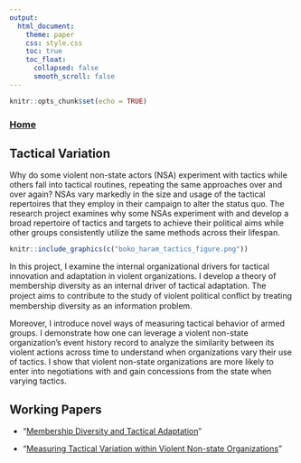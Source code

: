 ```yaml
---
output: 
  html_document:
    theme: paper 
    css: style.css
    toc: true
    toc_float:
      collapsed: false
      smooth_scroll: false
---
```


```r
knitr::opts_chunk$set(echo = TRUE)
```

### [Home](http://ericdunford.com/)

## Tactical Variation

Why do some violent non-state actors (NSA) experiment with tactics while others fall into tactical routines, repeating the same approaches over and over again? NSAs vary markedly in the size and usage of the tactical repertoires that they employ in their campaign to alter the status quo. The research project examines why some NSAs experiment with and develop a broad repertoire of tactics and targets to achieve their political aims while other groups consistently utilize the same methods across their lifespan.

```r
knitr::include_graphics(c("boko_haram_tactics_figure.png"))
```

In this project, I examine the internal organizational drivers for tactical innovation and adaptation in violent organizations. I develop a theory of membership diversity as an internal driver of tactical adaptation. The project aims to contribute to the study of violent political conﬂict by treating membership diversity as an information problem.

Moreover, I introduce novel ways of measuring tactical behavior of armed groups. I demonstrate how one can leverage a violent non-state organization’s event history record to analyze the similarity between its violent actions across time to understand when organizations vary their use of tactics. I show that violent non-state organizations are more likely to enter into negotiations with and gain concessions from the state when varying tactics. 

## Working Papers

- "<a href="" target="_blank">Membership Diversity and Tactical Adaptation</a>"

- "<a href="" target="_blank">Measuring Tactical Variation within Violent Non-state Organizations</a>"



